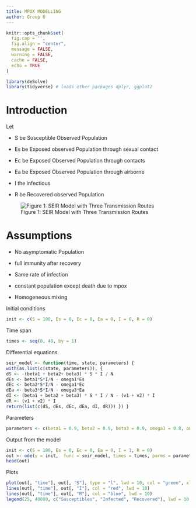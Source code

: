 ```yaml
---
title: MPOX MODELLING
author: Group 6
---
```


```r
knitr::opts_chunk$set(
  fig.cap = '',
  fig.align = "center", 
  message = FALSE,
  warning = FALSE,
  cache = FALSE,
  echo = TRUE
)
```

```r
library(deSolve)
library(tidyverse) # loads other packages dplyr, ggplot2
```

# Introduction

Let

-   S be Susceptible Observed Population

-   Es be Exposed observed Population through sexual contact

-   Ec be Exposed Observed Population through contacts

-   Ea be Exposed Observed Population through airborne

-   I the infectious

-   R be Recovered observed Population

![Figure 1: SEIR Model with Three Transmission Routes](images/clipboard-3807322046.png){fig-align="center"}

# Assumptions

-   No asymptomatic Population

-   full immunity after recovery

-   Same rate of infection

-   constant population except death due to mpox

-   Homogeneous mixing

Initial conditions

```r

init <- c(S = 100, Es = 0, Ec = 0, Ea = 0, I = 0, R = 0)

```

Time span

```r

times <- seq(0, 40, by = 1) 

```

Differential equations

```r
seir_model <- function(time, state, parameters) { 
with(as.list(c(state, parameters)), { 
dS <- -(beta1 + beta2+ beta3) * S * I / N 
dEs <- beta1*S*I/N - omega1*Es
dEc <- beta2*S*I/N - omega1*Ec
dEa <- beta3*S*I/N - omega3*Ea
dI <- (beta1 + beta2 + beta3) * S * I / N - (v1 + v2) * I 
dR <- (v1 + v2) * I 
return(list(c(dS, dEs, dEc, dEa, dI, dR))) }) }
```

Parameters

```r

parameters <- c(beta1 = 0.9, beta2 = 0.9, beta3 = 0.9, omega1 = 0.8, omega2 = 0.01, omega3 = 0.01,  gamma = 0.5, N = 100, v1 = 0.01, v2 = 0.01)
```

Output from the model

```r

init <- c(S = 100, Es = 0, Ec = 0, Ea = 0, I = 1, R = 0)
out <- ode(y = init,  func = seir_model, times = times, parms = parameters)
head(out) 
```

Plots

```r
plot(out[, "time"], out[, "S"], type = "l", lwd = 10, col = "green", xlab = "Time", ylab = "Number")
lines(out[, "time"], out[, "I"], col = "red", lwd = 10)
lines(out[, "time"], out[, "R"], col = "blue", lwd = 10)
legend(25, 40000, c("Susceptibles", "Infected", "Recovered"), lwd = 10, lty = 1, col = 2:4) # Add legend and specific position
```
